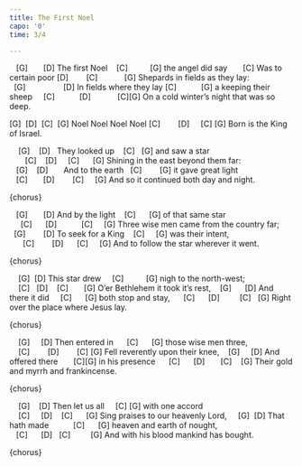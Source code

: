 ```yaml
---
title: The First Noel
capo: '0'
time: 3/4

---
```



   [G]       [D] 
The first Noel 
   [C]          [G]
the angel did say 
      [C]
Was to certain poor 
[D]        [C]            [G]
Shepards in fields as they lay: 
  [G]                 [D]
In fields where they lay
 [C]           [G]
a keeping their sheep
    [C]           [D]            [C][G] 
On a cold winter's night that was so deep.

::: {.callout appearance="minimal"}
 [G]  [D]  [C]  [G]
Noel Noel Noel Noel
[C]        [D]     [C] [G]
Born is the King of Israel.
:::
 
    [G]    [D]  
They looked up 
   [C]   [G]
and saw a star 
       [C]    [D]     [C]      [G]
Shining in the east beyond them far:
   [G]    [D]      
And to the earth 
  [C]        [G]
it gave great light
   [C]       [D]        [C]     [G] 
And so it continued both day and night. 

{chorus}

   [G]       [D] 
And by the light
   [C]      [G]
of that same star 
     [C]      [D]           [C]     [G]
Three wise men came from the country far; 
  [G]        [D]
To seek for a King
   [C]     [G]
was their intent, 
      [C]        [D]      [C]     [G] 
And to follow the star wherever it went. 

{chorus}

    [G]  [D] 
This star drew 
    [C]          [G]
nigh to the north-west; 
    [C]   [D]    [C]       [G]
O'er Bethlehem it took it's rest, 
   [G]      [D]
And there it did
    [C]      [G]
both stop and stay, 
     [C]      [D]         [C]   [G] 
Right over the place where Jesus lay. 

{chorus}

    [G]     [D] 
Then entered in
     [C]      [G]
those wise men three, 
    [C]        [D]        [C] [G]
Fell reverently upon their knee, 
   [G]     [D]
And offered there 
      [C][G]
in his presence 
     [C]      [D]       [C]    [G] 
Their gold and myrrh and frankincense. 

{chorus}

    [G]    [D] 
Then let us all
    [C] [G]
with one accord  
    [C]     [D]    [C]      [G]
Sing praises to our heavenly Lord, 
    [G]  [D]
That hath made
          [C]      [G]
heaven and earth of nought,
   [C]      [D]   [C]         [G] 
And with his blood mankind has bought. 

{chorus}
